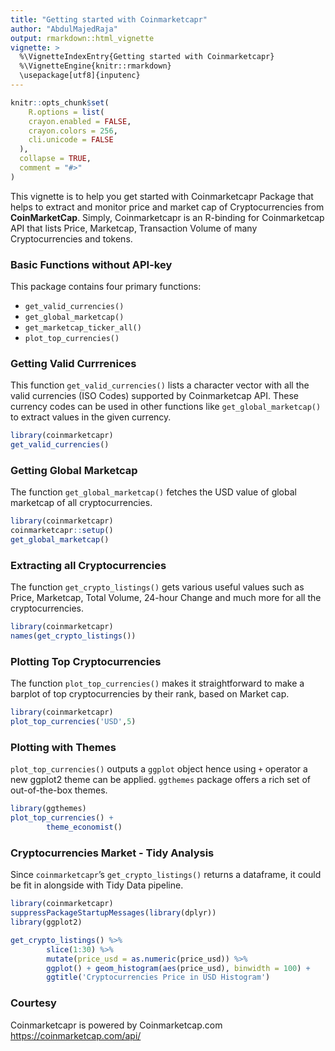 ```yaml
---
title: "Getting started with Coinmarketcapr"
author: "AbdulMajedRaja"
output: rmarkdown::html_vignette
vignette: >
  %\VignetteIndexEntry{Getting started with Coinmarketcapr}
  %\VignetteEngine{knitr::rmarkdown}
  \usepackage[utf8]{inputenc}
---
```


```r
knitr::opts_chunk$set(
    R.options = list(
    crayon.enabled = FALSE,
    crayon.colors = 256,
    cli.unicode = FALSE
  ),
  collapse = TRUE,
  comment = "#>"
)
```

This vignette is to help you get started with Coinmarketcapr Package that helps to extract and monitor price and market cap of Cryptocurrencies from **CoinMarketCap**. Simply, Coinmarketcapr is an R-binding for Coinmarketcap API that lists Price, Marketcap, Transaction Volume of many Cryptocurrencies and tokens. 

### Basic Functions without API-key

This package contains four primary functions:

- `get_valid_currencies()`
- `get_global_marketcap()`
- `get_marketcap_ticker_all()`
- `plot_top_currencies()`

### Getting Valid Currrenices 

This function `get_valid_currencies()` lists a character vector with all the valid currencies (ISO Codes) supported by Coinmarketcap API. These currency codes can be used in other functions like `get_global_marketcap()` to extract values in the given currency. 

```r
library(coinmarketcapr)
get_valid_currencies()
```


### Getting Global Marketcap

The function `get_global_marketcap()` fetches the USD value of global marketcap of all cryptocurrencies.

```r
library(coinmarketcapr)
coinmarketcapr::setup()
get_global_marketcap()
```

### Extracting all Cryptocurrencies 

The function `get_crypto_listings()` gets various useful values such as Price, Marketcap, Total Volume, 24-hour Change and much more for all the cryptocurrencies. 

```r
library(coinmarketcapr)
names(get_crypto_listings())
```


### Plotting Top Cryptocurrencies

The function `plot_top_currencies()` makes it straightforward to make a barplot of top cryptocurrencies by their rank, based on Market cap.

```r
library(coinmarketcapr)
plot_top_currencies('USD',5)
```

### Plotting with Themes

`plot_top_currencies()` outputs a `ggplot` object hence using `+` operator a new ggplot2 theme can be applied. `ggthemes` package offers a rich set of out-of-the-box themes. 


```r
library(ggthemes)
plot_top_currencies() + 
        theme_economist()
```

### Cryptocurrencies Market - Tidy Analysis

Since `coinmarketcapr`'s `get_crypto_listings()` returns a dataframe, it could be fit in alongside with Tidy Data pipeline. 

```r
library(coinmarketcapr)
suppressPackageStartupMessages(library(dplyr))
library(ggplot2)

get_crypto_listings() %>% 
        slice(1:30) %>% 
        mutate(price_usd = as.numeric(price_usd)) %>% 
        ggplot() + geom_histogram(aes(price_usd), binwidth = 100) +
        ggtitle('Cryptocurrencies Price in USD Histogram')
```


### Courtesy

Coinmarketcapr is powered by Coinmarketcap.com <https://coinmarketcap.com/api/> 
